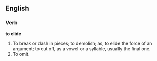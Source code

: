 ==English==

===Verb===

'''to elide'''

#To break or dash in pieces; to demolish; as, to elide the force of an argument; to cut off, as a vowel or a syllable, usually the final one.
#To omit.
